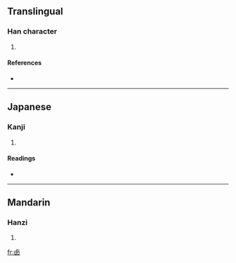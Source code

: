 ==Translingual==

===Han character===
{{Han char|rn=25|rad=卜|as=06|sn=8|four=|canj=卜田大大 (YWKK)}}

# {{defn|Han}}

====References====
* {{Han ref|kx=0158.110|dkj=02796|hdz=10094.100|uh=5365|ud=21349}}

----

==Japanese==

===Kanji===
{{ja-kanji|grade=|rs=卜06}}

# {{defn|Japanese}}

====Readings====
* {{ja-readings|on=[[せい]] (sei)|kun=}}

----

==Mandarin==

===Hanzi===
{{cmn-hanzi|pin=[[xī]] ([[xi1]])|wg=hsi<sup>1</sup>}}

# {{defn|Mandarin}}

[[fr:卥]]